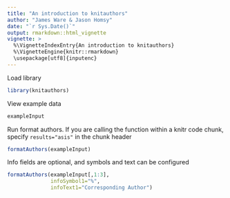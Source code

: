 ```yaml
---
title: "An introduction to knitauthors"
author: "James Ware & Jason Homsy"
date: "`r Sys.Date()`"
output: rmarkdown::html_vignette
vignette: >
  %\VignetteIndexEntry{An introduction to knitauthors}
  %\VignetteEngine{knitr::rmarkdown}
  \usepackage[utf8]{inputenc}
---
```


Load library

```r
library(knitauthors)
```

View example data

```r
exampleInput
```

Run format authors.  If you are calling the function within a knitr code chunk, specify `results="asis"` in the chunk header

```r
formatAuthors(exampleInput)
```

Info fields are optional, and symbols and text can be configured

```r
formatAuthors(exampleInput[,1:3],
              infoSymbol1="%",
              infoText1="Corresponding Author")

```